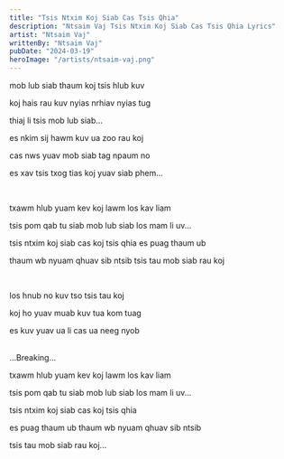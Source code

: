 ```yaml
---
title: "Tsis Ntxim Koj Siab Cas Tsis Qhia"
description: "Ntsaim Vaj Tsis Ntxim Koj Siab Cas Tsis Qhia Lyrics"
artist: "Ntsaim Vaj"
writtenBy: "Ntsaim Vaj"
pubDate: "2024-03-19"
heroImage: "/artists/ntsaim-vaj.png"
---
```


mob lub siab thaum koj tsis hlub kuv

koj hais rau kuv nyias nrhiav nyias tug

thiaj li tsis mob lub siab...

es nkim sij hawm kuv ua zoo rau koj

cas nws yuav mob siab tag npaum no

es xav tsis txog tias koj yuav siab phem...

<br />

txawm hlub yuam kev koj lawm los kav liam

tsis pom qab tu siab mob lub siab los mam li uv...

tsis ntxim koj siab cas koj tsis qhia es puag thaum ub

thaum wb nyuam qhuav sib ntsib tsis tau mob siab rau koj

<br />

los hnub no kuv tso tsis tau koj

koj ho yuav muab kuv tua kom tuag

es kuv yuav ua li cas ua neeg nyob

<br />
...Breaking...

<br />

txawm hlub yuam kev koj lawm los kav liam

tsis pom qab tu siab mob lub siab los mam li uv...

tsis ntxim koj siab cas koj tsis qhia

es puag thaum ub thaum wb nyuam qhuav sib ntsib

tsis tau mob siab rau koj...
